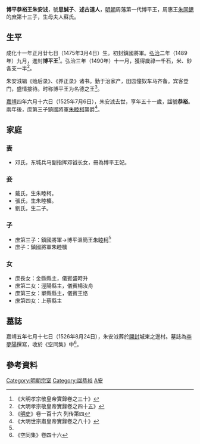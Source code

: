 '''博平恭裕王朱安㳚'''{{BD|1475年|3月4日|1525年|7月6日|catIdx=Z朱}}，號'''思誠子'''、'''述古道人'''，[[明朝|明朝]]周藩第一代博平王，周惠王[[朱同䥝|朱同䥝]]的庶第十三子，生母夫人蘇氏。

==生平==
成化十一年正月廿七日（1475年3月4日）生。初封鎮國將軍。[[弘治|弘治]]二年（1489年）九月，進封'''博平王'''<ref>《大明孝宗敬皇帝實錄卷之三十》</ref>。弘治三年（1490年）十一月，獲得歲祿一千石，米、鈔各支一半<ref>《大明孝宗敬皇帝實錄卷之四十五》</ref>。

朱安㳚辑《贻后录》、《养正录》诸书。勤于治家产，田园僮奴车马齐备。宾客登门，盛情接待。时称博平王为名德之王<ref>《[[明史|明史]]》卷一百十六 列传第四</ref>。

[[嘉靖|嘉靖]]四年六月十六日（1525年7月6日），朱安㳚去世，享年五十一歲，諡號'''恭裕'''。兩年後，庶第三子鎮國將軍[[朱睦柯|朱睦柯]]襲爵<ref name=s80>《大明世宗肅皇帝實錄卷之八十》</ref>。

==家庭==
===妻===
*邓氏，东城兵马副指挥邓钺长女，冊為博平王妃。

===妾===
*戴氏，生朱睦柯。
*張氏，生朱睦櫎。
*劉氏，生二子。

===子===
*庶第三子：鎮國將軍→博平溫簡王[[朱睦柯|朱睦柯]]<ref name=s80/>
*庶子：鎮國將軍朱睦櫎

===女===
*庶長女：金縣縣主，儀賓盛時升
*庶第二女：涇陽縣主，儀賓楊汝舟
*庶第三女：單縣縣主，儀賓王恪
*庶第四女：上蔡縣主

==墓誌==
嘉靖五年七月十七日（1526年8月24日），朱安㳚葬於[[開封府|開封]]城東之邊村。墓誌為[[李夢陽|李夢陽]]撰寫，收於《空同集》中<ref>《空同集》卷四十六</ref>。
{{Quotation|
博平恭裕王墓誌銘 <br>
博平恭裕王者，周惠王第十三子也。諱安㳚，自稱思誠子，又號述古道人。母曰蘇夫人。以成化十一年正月廿七日生，嘉靖四年六月十六日薨，年五十一歲。訃于朝，輟鐘鼓一日，遣行人楊東祭而營其葬事。竣，乃復又勑議謚，令書之旌頒焉，導之葬，咸典也。王卒之明年，是為丙戌，乃塟王汴城東之邊村，其月七月、其日十七日也。王長男封鎮國者，賢而孝，豫窽其父墓，堊石堅，於是為封為樹為饗堂，喪戚而易，禮敬而文，君子謂恭裕有後矣。初，惠王生男子二十餘，汴老曰：“氣分則漓，即其壽德其索乎？”會世子暴殂，而平樂、義寧諸王訐獲罪，人益以德難。獨恭裕讀書親友，忘勢嗜善，修補東書堂集帖，校誠齋錄，輯貽後錄、養正錄，著錦囊詩，對諸書，教授蕭雅、張鳯等輔之也。例，初封郡王米二千石。及恭裕為王，裁如襲封，止千石。恭裕則勤心治生，起宮室，置田園，備車馬，盛賓客，饒童樸，褒然為諸王首。而臺省之官、縉紳之夫、湖海之客，鮮有不造其門者，次第名德必首曰博平、博平-{云}-。王有四男子。妃鄧氏，兵馬鉞女，無出。宮人戴氏，生長鎮國曰睦柯。娶都夫人張氏，生次鎮國曰睦櫎。娶劉夫人，又二子，未名封。而生女子十二：長曰金縣縣主，儀賓盛時升；次曰涇陽縣主，儀賓楊汝舟；次曰單縣縣主，儀賓王恪；次曰上蔡縣主，未婚；餘者幼。銘曰：<br>
用物精多，爽之神明。王七世祖，配天作京。大邦奠中，建侯於周。定憲簡靜，懿惠承休。弘本茂支，積厚發光。年嗇德豐，厥後之昌。龍旂葆羽，驚虬驂凰。馮風御氣，英靈輝煌。
}}

==參考資料==
{{reflist|2}}

{{s-start}}
{{s-none|無|[[明朝|明政府]]封之}}
{{s-ttl|title=[[明朝藩王列表_(周王系)#博平國|明博平國國王]]|years=1489年－1525年}}
{{s-aft|after=子溫簡王[[朱睦柯|朱睦柯]]}}
{{end}}

[[Category:明朝宗室|Category:明朝宗室]]
[[Category:諡恭裕|Category:諡恭裕]]
[[Category:朱姓|A安]]